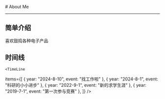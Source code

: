 
<BaseLayout title="About">
  <BaseCard title="About">
# About Me

---

## 简单介绍

喜欢鼓捣各种电子产品

## 时间线

    <TimeLine

items={[
{ year: "2024-8-10", event: "找工作啦" },
{ year: "2024-8-1", event: "科研的小小进步" },
{ year: "2022-9-1", event: "新的求学生涯" },
{ year: "2019-7-1", event: "第一次参与竞赛" },
]}
/>

  </BaseCard>
</BaseLayout>
